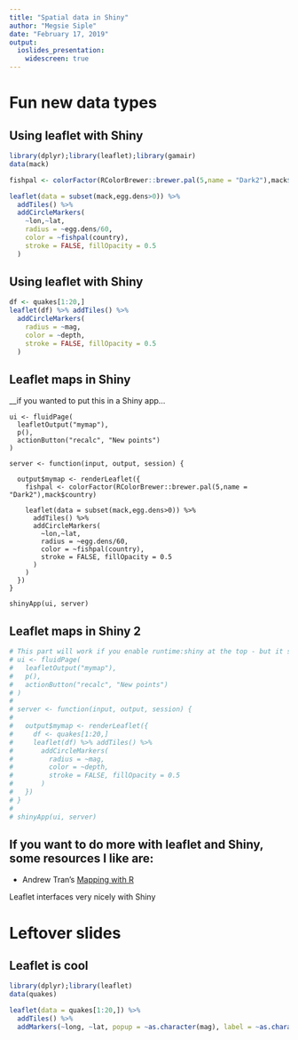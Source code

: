 ```yaml
---
title: "Spatial data in Shiny"
author: "Megsie Siple"
date: "February 17, 2019"
output: 
  ioslides_presentation:
    widescreen: true
---
```


# Fun new data types

## Using leaflet with Shiny
```r
library(dplyr);library(leaflet);library(gamair)
data(mack)

fishpal <- colorFactor(RColorBrewer::brewer.pal(5,name = "Dark2"),mack$country)

leaflet(data = subset(mack,egg.dens>0)) %>% 
  addTiles() %>%
  addCircleMarkers(
    ~lon,~lat,
    radius = ~egg.dens/60,
    color = ~fishpal(country),
    stroke = FALSE, fillOpacity = 0.5
  )
```

## Using leaflet with Shiny
```r
df <- quakes[1:20,]
leaflet(df) %>% addTiles() %>%
  addCircleMarkers(
    radius = ~mag,
    color = ~depth,
    stroke = FALSE, fillOpacity = 0.5
  )
```

## Leaflet maps in Shiny
__if you wanted to put this in a Shiny app...
```
ui <- fluidPage(
  leafletOutput("mymap"),
  p(),
  actionButton("recalc", "New points")
)

server <- function(input, output, session) {

  output$mymap <- renderLeaflet({
    fishpal <- colorFactor(RColorBrewer::brewer.pal(5,name = "Dark2"),mack$country)

    leaflet(data = subset(mack,egg.dens>0)) %>% 
      addTiles() %>%
      addCircleMarkers(
        ~lon,~lat,
        radius = ~egg.dens/60,
        color = ~fishpal(country),
        stroke = FALSE, fillOpacity = 0.5
      )
    )
  })
}

shinyApp(ui, server)
```

## Leaflet maps in Shiny 2
```r
# This part will work if you enable runtime:shiny at the top - but it slows down the doc a lot!
# ui <- fluidPage(
#   leafletOutput("mymap"),
#   p(),
#   actionButton("recalc", "New points")
# )
# 
# server <- function(input, output, session) {
# 
#   output$mymap <- renderLeaflet({
#     df <- quakes[1:20,]
#     leaflet(df) %>% addTiles() %>%
#       addCircleMarkers(
#         radius = ~mag,
#         color = ~depth,
#         stroke = FALSE, fillOpacity = 0.5
#       )
#   })
# }
# 
# shinyApp(ui, server)
```
## If you want to do more with leaflet and Shiny, some resources I like are:
- Andrew Tran's [Mapping with R](https://andrewbtran.github.io/NICAR/2017/maps/leaflet-r.html)


Leaflet interfaces very nicely with Shiny


# Leftover slides
## Leaflet is cool
```r
library(dplyr);library(leaflet)
data(quakes)

leaflet(data = quakes[1:20,]) %>% 
  addTiles() %>%
  addMarkers(~long, ~lat, popup = ~as.character(mag), label = ~as.character(mag))
```

